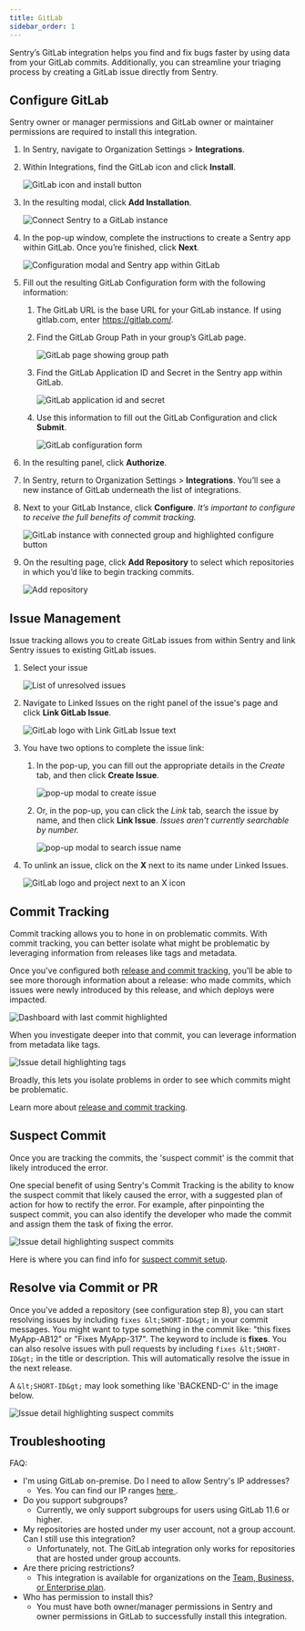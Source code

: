 ```yaml
---
title: GitLab
sidebar_order: 1
---
```


Sentry’s GitLab integration helps you find and fix bugs faster by using data from your GitLab commits. Additionally, you can streamline your triaging process by creating a GitLab issue directly from Sentry.

## Configure GitLab

<Alert title="Note" level="info">
Sentry owner or manager permissions and GitLab owner or maintainer permissions are required to install this integration.
</Alert>

1. In Sentry, navigate to Organization Settings > **Integrations**.

1. Within Integrations, find the GitLab icon and click **Install**.

    ![GitLab icon and install button](integration-pg.png)

1. In the resulting modal, click **Add Installation**.

    ![Connect Sentry to a GitLab instance](add-installation.png)

1. In the pop-up window, complete the instructions to create a Sentry app within GitLab. Once you’re finished, click **Next**.

    ![Configuration modal and Sentry app within GitLab](configuration-modal.png)

1. Fill out the resulting GitLab Configuration form with the following information:

    1. The GitLab URL is the base URL for your GitLab instance. If using gitlab.com, enter https://gitlab.com/.

    2. Find the GitLab Group Path in your group’s GitLab page.

        ![GitLab page showing group path](gitlab-groups.png)

    3. Find the GitLab Application ID and Secret in the Sentry app within GitLab.

        ![GitLab application id and secret](gitlab-app-id.png)

    4. Use this information to fill out the GitLab Configuration and click **Submit**.

        ![GitLab configuration form](gitlab-configuration.png)

1. In the resulting panel, click **Authorize**.

1. In Sentry, return to Organization Settings > **Integrations**. You’ll see a new instance of GitLab underneath the list of integrations.

1. Next to your GitLab Instance, click **Configure**. _It’s important to configure to receive the full benefits of commit tracking._

    ![GitLab instance with connected group and highlighted configure button](configure-button.png)

1. On the resulting page, click **Add Repository** to select which repositories in which you’d like to begin tracking commits.

    ![Add repository](add-repo.png)

## Issue Management

Issue tracking allows you to create GitLab issues from within Sentry and link Sentry issues to existing GitLab issues.

1. Select your issue

    ![List of unresolved issues](sentry-unresolved-issues.png)

1. Navigate to Linked Issues on the right panel of the issue's page and click **Link GitLab Issue**.

    ![GitLab logo with Link GitLab Issue text](link-gitlab-issue.png)

1. You have two options to complete the issue link:

    1. In the pop-up, you can fill out the appropriate details in the _Create_ tab, and then click **Create Issue**.

        ![pop-up modal to create issue](gitlab-create-issue.png)

    1. Or, in the pop-up, you can click the _Link_ tab, search the issue by name, and then click **Link Issue**. _Issues aren't currently searchable by number._

        ![pop-up modal to search issue name](link-issue-by-name.png)

1. To unlink an issue, click on the **X** next to its name under Linked Issues.

    ![GitLab logo and project next to an X icon](unlink-issue.png)

## Commit Tracking

Commit tracking allows you to hone in on problematic commits. With commit tracking, you can better isolate what might be problematic by leveraging information from releases like tags and metadata.

Once you've configured both [release and commit tracking](/workflow/releases/), you'll be able to see more thorough information about a release: who made commits, which issues were newly introduced by this release, and which deploys were impacted.

![Dashboard with last commit highlighted](last-commit-in-releases.png)

When you investigate deeper into that commit, you can leverage information from metadata like tags.

![Issue detail highlighting tags](highlighting-tags.png)

Broadly, this lets you isolate problems in order to see which commits might be problematic.

Learn more about [release and commit tracking](/workflow/releases/).

## Suspect Commit

Once you are tracking the commits, the 'suspect commit' is the commit that likely introduced the error.

One special benefit of using Sentry's Commit Tracking is the ability to know the suspect commit that likely caused the error, with a suggested plan of action for how to rectify the error. For example, after pinpointing the suspect commit, you can also identify the developer who made the commit and assign them the task of fixing the error.

![Issue detail highlighting suspect commits](highlighting-suspect-commits.png)

Here is where you can find info for [suspect commit setup](/workflow/releases/#link-repository).

## Resolve via Commit or PR

Once you've added a repository (see configuration step 8), you can start resolving issues by including `fixes &lt;SHORT-ID&gt;` in your commit messages. You might want to type something in the commit like: "this fixes MyApp-AB12" or "Fixes MyApp-317". The keyword to include is **fixes**. You can also resolve issues with pull requests by including `fixes &lt;SHORT-ID&gt;` in the title or description. This will automatically resolve the issue in the next release.

A `&lt;SHORT-ID&gt;` may look something like 'BACKEND-C' in the image below.

![Issue detail highlighting suspect commits](short-id.png)

## Troubleshooting

FAQ:

- I'm using GitLab on-premise. Do I need to allow Sentry's IP addresses?
    - Yes. You can find our IP ranges [ here ](/meta/ip-ranges/).
- Do you support subgroups?
    - Currently, we only support subgroups for users using GitLab 11.6 or higher.
- My repositories are hosted under my user account, not a group account. Can I still use this integration?
    - Unfortunately, not. The GitLab integration only works for repositories that are hosted under group accounts.
- Are there pricing restrictions?
    - This integration is available for organizations on the [Team, Business, or Enterprise plan](https://sentry.io/pricing/).
- Who has permission to install this?
    - You must have both owner/manager permissions in Sentry and owner permissions in GitLab to successfully install this integration.
